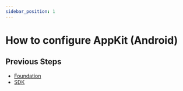 ```yaml
---
sidebar_position: 1
---
```


# How to configure AppKit (Android)

## Previous Steps
* [Foundation](../Foundation/Android)
* [SDK](../SDK/Android)

